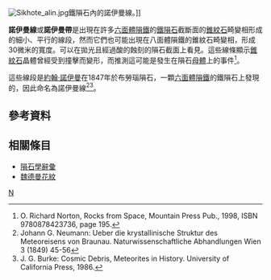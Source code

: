 [[Image:Sikhote_alin.jpg|thumb]]鐵隕石內的諾伊曼線。]]

'''諾伊曼線'''或'''諾伊曼帶'''是出現在許多[[六面體隕鐵|六面體隕鐵]]的[[鐵隕石|鐵隕石]]截斷面的[[錐紋石|錐紋石]]畸變相形成的細小、平行的線段，然而它們也可能出現在八面體隕鐵的錐紋石畸變相，形成30微米的寬度。可以在拋光且經過酸的蝕刻的隕石截面上看見。這些線條顯示[[錐紋石|錐紋石]]晶體曾經受到撞擊而變形，而推測這可能是發生在隕石[[母體_(天體)|母體]]上的事件<ref>O. Richard Norton, Rocks from Space, Mountain Press Pub., 1998, ISBN 9780878423736, page 195.</ref>。

這些線段是[[約翰·諾伊曼|約翰·諾伊曼]]在1847年於布勞瑙隕石，一顆[[六面體隕鐵|六面體隕鐵]]的鐵隕石上發現的，因此命名為諾伊曼線<ref>Johann G. Neumann: Ueber die krystallinische Struktur des Meteoreisens von Braunau. Naturwissenschaftliche Abhandlungen Wien 3 (1849) 45-56</ref><ref>J. G. Burke: Cosmic Debris, Meteorites in History. University of California Press, 1986.</ref>。

== 參考資料 ==
<references/>

<!-- *[http://www.meteorite.fr/en/classification/ironmain.htm#strucclass www.meteorite.fr] -->

== 相關條目 ==
*[[隕石學辭彙|隕石學辭彙]]
*[[魏德曼花紋|魏德曼花紋]]

{{天文小作品}}
{{隕石}}

[[Category:隕石|N]]